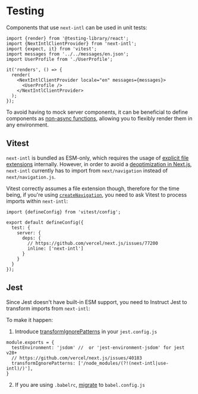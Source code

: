 
# Testing

Components that use `next-intl` can be used in unit tests:

```tsx
import {render} from '@testing-library/react';
import {NextIntlClientProvider} from 'next-intl';
import {expect, it} from 'vitest';
import messages from '../../messages/en.json';
import UserProfile from './UserProfile';

it('renders', () => {
  render(
    <NextIntlClientProvider locale="en" messages={messages}>
      <UserProfile />
    </NextIntlClientProvider>
  );
});
```

To avoid having to mock server components, it can be beneficial to define components as [non-async functions](/docs/environments/server-client-components#async-or-non-async), allowing you to flexibly render them in any environment.

## Vitest

`next-intl` is bundled as ESM-only, which requires the usage of [explicit file extensions](https://nodejs.org/api/esm.html#mandatory-file-extensions) internally. However, in order to avoid a [deoptimization in Next.js](https://github.com/vercel/next.js/issues/77200), `next-intl` currently has to import from `next/navigation` instead of `next/navigation.js`.

Vitest correctly assumes a file extension though, therefore for the time being, if you're using [`createNavigation`](/docs/routing/navigation), you need to ask Vitest to process imports within `next-intl`:

```tsx filename="vitest.config.mts"
import {defineConfig} from 'vitest/config';

export default defineConfig({
  test: {
    server: {
      deps: {
        // https://github.com/vercel/next.js/issues/77200
        inline: ['next-intl']
      }
    }
  }
});
```

## Jest

Since Jest doesn't have built-in ESM support, you need to Instruct Jest to transform imports from `next-intl`:

To make it happen:

1. Introduce [transformIgnorePatterns](https://jestjs.io/docs/configuration#transformignorepatterns-arraystring) in your `jest.config.js`

```tsx filename="jest.config.js"
module.exports = {
  testEnvironment: 'jsdom' //  or 'jest-environment-jsdom' for jest v28+ 
  // https://github.com/vercel/next.js/issues/40183
  transformIgnorePatterns: ['/node_modules/(?!(next-intl|use-intl)/)'],
}
```

2. If you are using `.babelrc`, [migrate](https://github.com/jestjs/jest/issues/6229#issuecomment-403539460) to `babel.config.js` 
